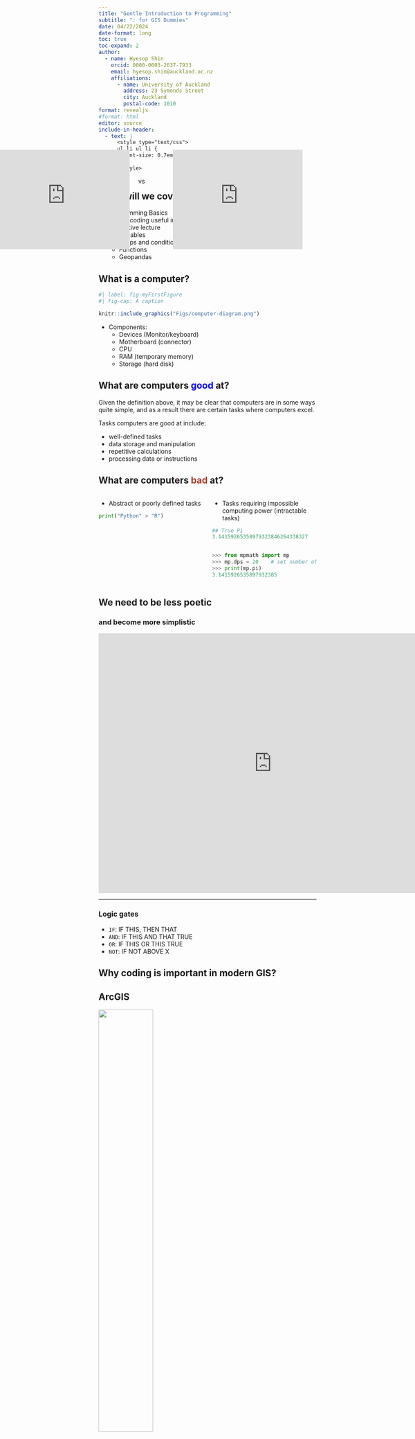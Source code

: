 ```yaml
---
title: "Gentle Introduction to Programming"
subtitle: ": for GIS Dummies"
date: 04/22/2024
date-format: long
toc: true
toc-expand: 2
author:
  - name: Hyesop Shin
    orcid: 0000-0003-2637-7933
    email: hyesop.shin@auckland.ac.nz
    affiliations:
      - name: University of Auckland
        address: 23 Symonds Street
        city: Auckland
        postal-code: 1010
format: revealjs
#format: html
editor: source
include-in-header:
  - text: |
      <style type="text/css">
      ul li ul li {
        font-size: 0.7em;
      }
      </style>
---
```


## What will we cover?

* Programming Basics
* Why is coding useful in GIS?
* Interactive lecture
  - Variables
  - Loops and conditions
  - Functions
  - Geopandas


## What is a computer?

```r
#| label: fig-myFirstFigure
#| fig-cap: A caption

knitr::include_graphics("Figs/computer-diagram.png")
```

* Components:
    - Devices (Monitor/keyboard)
    - Motherboard (connector)
    - CPU
    - RAM (temporary memory)
    - Storage (hard disk)


## What are computers <span style="color:blue;">good</span> at?
Given the definition above, it may be clear that computers are in some ways quite simple, and as a result there are certain tasks where computers excel. 

 

Tasks computers are good at include:

* well-defined tasks
* data storage and manipulation
* repetitive calculations
* processing data or instructions


## What are computers <span style="color:#A23F29;">bad</span> at?
:::: {.columns .incremental}

::: {.column width="50%"}
* Abstract or poorly defined tasks

```python
print("Python" > "R")
```

:::

::: {.column width="50%"}
- Tasks requiring impossible computing power (intractable tasks)

```python
## True Pi
3.14159265358979323846264338327


>>> from mpmath import mp
>>> mp.dps = 20    # set number of digits
>>> print(mp.pi)
3.1415926535897932385
```
:::
::::


## We need to be less poetic 
### and become more simplistic

<iframe src="https://giphy.com/embed/HKwXmH6TyFtFUaTSHn" width="800" height="600" frameBorder="0" class="giphy-embed" allowFullScreen></iframe><p><a href="https://giphy.com/gifs/nbclawandorder-season-2-nbc-organized-crime-HKwXmH6TyFtFUaTSHn"></a></p>

---

### Logic gates

- `IF`: IF THIS, THEN THAT
- `AND`: IF THIS AND THAT TRUE
- `OR`: IF THIS OR THIS TRUE
- `NOT`: IF NOT ABOVE X



## Why coding is important in modern GIS?

::: {.panel-tabset}

## ArcGIS

![](Figs/Interpolation-IDW-ArcGIS-Pro.jpg){width="50%"}

## Programming

Example: `Python`

```r
#| out.width="200%"
knitr::include_graphics("Figs/iteration.png")
```

:::



## Why Python?
### Python is widely used

* Python being 1st in a row in programming ([TIOBE Rank](https://www.tiobe.com/tiobe-index/))

```r
knitr::include_graphics("Figs/rank.png")
```

---

### Python is open
* Open as in
    - free of charge
    - as in access (download and run)
    - over time
    - not closed
    - reuse and change
    - any place (platform) and for everyone

---

### Python is approachable

<iframe src="https://giphy.com/embed/NaboQwhxK3gMU" width="480" height="270" frameBorder="0" class="giphy-embed" allowFullScreen></iframe><p><a href="https://giphy.com/gifs/posts-karma-NaboQwhxK3gMU"></a></p>

* Modern interpreted languages (Python) – Code is interpreted line-by-line via a programme
* Translating high-level human readable code to machine readable code
* Scripting
    - Only need snippets of code
    - Can perform jobs quickly
    - Ideal for GIS jobs

---

### Python is connected    

* Geographic Information Systems (GIS) software such as QGIS or ArcGIS now include a Python interpreter built in to the software
* Can customise solutions for your specific data analysis needs
    

## Interactive show and do with Python

What we will cover:

* Variables
* Loops and basic conditionals
* Functions
* Geopandas



## How will we cover it?

* Jupyter lab / Notebook
* <p><b><span style="color:blue;">Google Colab</span></b></p>
    - "Another" Free service provided by Google
    - Live code, text and graphics in one place
    - Compatible with multiple languages
    - Can build your own specialist 'environments'

![](Figs/colab.png){.absolute top=100 right=150 width="200" height="200"}



## 
&nbsp;  

### Let's Take a Break!{style="text-align: center;"}

&nbsp;  
&nbsp;  
<center>https://colab.research.google.com </center>



## Basic Programming Concepts 
We will cover:

* Simple Python maths
* Functions
* `for` loops
* Conditional Statements
* Import files



## Simple Python maths

::: {style="font-size: 250%;"}

```python 

1 + 1

5 * 7

2**3
```
:::

---

### Simple Python maths - answers

::: {style="font-size: 250%;"}

```python
#| echo: true

1 + 1

5 * 7

2**3
```

:::

---

## Function

::: {style="font-size: 150%;"}

```python
sin(3)
sqrt(4)
```

&nbsp;  
&nbsp; 

Did you get the result you expected?

:::

---

### Function - Errors

```
sin(3)
---------------------------------------------------------------------------
NameError                                 Traceback (most recent call last)
<ipython-input-1-acdde95a6016> in <cell line: 1>()
----> 1 sin(3)
NameError: name 'sin' is not defined
```


```
---------------------------------------------------------------------------
NameError                                 Traceback (most recent call last)
<ipython-input-2-317e033d29d5> in <cell line: 1>()
----> 1 sqrt(4)

NameError: name 'sqrt' is not defined
```

&nbsp; 
Python can’t calculate square roots or do basic trigonometry? Of course it can, but we need one more step.


---

### Function - Solution


```python
#| echo: true
import math

math.sin(3)
math.sqrt(4)
```

Well done! You have just managed to use a `math` library too!

---

### Combining Functions

Functions can also be combined. 
The `print()` function returns values within the parentheses as text on the screen. 
Let’s print the value of the square root of four.

```python
print(math.sqrt(4))
```

&nbsp;

```python
print("The square root of 4 is", math.sqrt(4))
```



## Variables
A <span style="color:blue;">**variable**</span> can be used to store values calculated in expressions and used for other calculations


```python
#| echo: true

temp_celsius = 10.0

print(temp_celsius)
```

---

### Data types
* A <span style="color:blue;">*data type*</span> determines the characteristics of data in a programme
* Basic data types in Python.

| Data type name | Data type            | Example |
|----------------|----------------------|---------|
| `int`            | Whole integer values | 4       |
| `float`          | Decimal values       | 3.1415  |
| `str`            | Character strings    | 'Freezing'   |
| `bool`           | True/false values    | True    |

---

### Data types

```python
#| echo: true

weatherForecast = "Freezing"
type(weatherForecast)

```



## Lists and indices
### Lists
Let’s first create a list of selected station_name values and print it to the screen.

```python
#| echo: true

station_names = [
    "Britomart",
    "Ōrākei",
    "Meadowbank",
    "Purewa",
    "Glen Innes",
    "Tamaki",
    "Panmure",
    "Sylvia Park"
]

station_names
```

```python
#| echo: true
type(station_names)
```

---

### Index values
To access an individual value in the list we need to use an **index** value.

```python
#| echo: true

station_names[1]
```

Python returns 'Ōrākei' instead of 'Britomart'. Can anybody guess why?

---

### Index values

```python
#| echo: true
station_names[-1]
station_names[-8]
```

---

### Modifying list values

```python
#| echo: true
station_names[-1] = 'Shopping Mall'
station_names

station_names.reverse()
station_names
```




## Introducing the `for` loop
* Loops allow parts of code to be repeated some number of times
* Iterates over all of the items in a Python list and performing a calculation on each item.



<div id="contentframe" style="position:absolute; top: 400px; left: 0px;">
<iframe src="https://giphy.com/embed/ifMxbaTDxAi3kUraHa" width="300" height="230" frameBorder="0" class="giphy-embed" allowFullScreen></iframe>
 </div>

<div id="contentframe" style="position:absolute; top: 450px; left: 320px;">
vs
</div>

<div id="contentframe" style="position:absolute; top: 400px; left: 400px;">
<iframe src="https://giphy.com/embed/ZB1snEzf9Njveo73w2" width="300" height="230" frameBorder="0" class="giphy-embed" allowFullScreen></iframe>
</div>


---

### Hand-picked works: When we do loops manually
<span style="color:red;">Bad example</span>

```python
#| echo: true

station_names = [
    "Britomart",
    "Ōrākei",
    "Meadowbank",
    "Purewa",
    "Glen Innes",
    "Tamaki",
    "Panmure",
    "Sylvia Park"
]

```


```python
#| echo: true
station_names[0]

station_names[1]
```


---

### for loop: an example


```python
#| echo: true

for name in station_names:
    print(name)
```

---

### Different example

```python
european_cities = ["Amsterdam", "Brussels", "London", "Rome"]

for city in european_cities:
    print(city)
```

---

### for loop: concept

```python
for variable in collection:
        do things with variable
```
Let’s break down the code above to see some essential aspect of for loops:

* The `variable` can be any name you like.
* The statement of the `for` loop must end with a :
* The code that should be executed as part of the loop must be indented beneath the `for` loop statement. The typical indentation is 4 spaces.
* There is no additional special word needed to end the loop, you simply change the indentation back to normal.

In summary, `for` loops are useful to repeat some part of the code a finite number of times.

---

### Your daily for loop

```python
for day in my_life:
    wake_up()
    take_shower()
    eat_breakfast()
    brush_teeth()
    ride_beam()
    come_to_lecture()
    ...
```

![](Figs/iteration.jpeg){.absolute top=150 right=-90 width=70%}

---

### Examples using `range`

```python
#| echo: true

for value in range(5):
    print(value)
```

---

### Examples using two lists

```python
#| echo: true

cities = ["Helsinki", "Stockholm", "Oslo", "Reykjavik", "Copenhagen"]

countries = ["Finland", "Sweden", "Norway", "Iceland", "Denmark"]
```


```python
for i in range(len(cities)):
    print(cities[i], "is the capital of", countries[i])
```

---

### Examples using two lists - Answers

```python
#| echo: true

for i in range(len(cities)):
    print(cities[i], "is the capital of", countries[i])
```


## Conditional statements
* We will learn how to make choices in our code using conditional statements (`if`, `elif`, `else`) and Boolean values (`True`, `False`).
* Conditional statements can change the code behaviour based on certain conditions. 
* The idea is simple: **IF** a condition is met, **THEN** a set of actions is performed.

---

### if else Example 1

::: {style="font-size: 200%;"}

```python
temperature = 17

if temperature > 25:
    print("it is hot!")
else:
    print("it is not hot!")
    
print(temperature)    
```

```
it is not hot
```
:::

---

### if else Example 2

::: {style="font-size: 200%;"}

```python
temperature = 30

if temperature > 25:
    print("it is hot!")
else:
    print("it is not hot!")
    
print(temperature)    
```

```
it is hot
```
:::

---

### `if` statement without `else`

* The code indented under the if-statement is not executed if the condition is not True. Instead, code under the else-statement gets executed.
* How about if without else?


::: {style="font-size: 140%;"}

```python
temperature = 17

if temperature > 25:
    print(temperature, "is greater than 25")
```

:::

---

### Conditional operator

::: {style="font-size: 140%;"}

```python
weather = "rain"

if weather == "rain":
    print("Wear a raincoat!")
else:
    print("No raincoat needed.")
```

```
Wear a raincoat!
```

:::

---

### Comparison operators

| Operator | Description              |
|----------|--------------------------|
| <        | Less than                |
| <=       | Less than or equal to    |
| ==       | Equal to                 |
| >=       | Greater than or equal to |
| >        | Greater than             |
| !=       | Not equal to             |

---

### Boolean values

* Comparison operations yield Boolean values (`True` or `False`). 
* In Python, the words True and False are reserved for these Boolean values, and can’t be used for anything else.

::: {style="font-size: 140%;"}

```python
temperature > 25
```
```
False
```
:::

---

### if, elif and else

::: {style="font-size: 70%;"}
* We can link several conditions together using the “else if” -statement `elif.` 
* Python checks the `elif` and else statements only if previous conditions were False. 
* You can have multiple `elif` statements to check for additional conditions.

:::


::: {style="font-size: 120%;"}

```python
temperature = -3

if temperature > 0:
    print(temperature, "degrees celsius is above freezing")
elif temperature == 0:
    print(temperature, "degrees celsius is at the freezing point")
else:
    print(temperature, "degrees celsius is below freezing")
```

```
-3 degrees celsius is below freezing
```
:::

---

## Combinations
### Combining conditions

* We can also use and and or to combine multiple conditions on boolean values

| Keyword | Example | Description                   |
|---------|---------|-------------------------------|
| and     | a and b | True if both a and b are True |
| or      | a or b  | True if either a or b is True |


```python
weather = "rain"
wind_speed = 14
comfort_limit = 10

# If it is windy or raining, print "stay at home",
# otherwise (else) print "go out and enjoy the weather!"
if (weather == "rain") or (wind_speed >= comfort_limit):
    print("Just stay at home")
else:
    print("Go out and enjoy the weather! :)")
```

```
Just stay at home
```

---

### Combining for-loops and conditional statements
* We can also combine for-loops and conditional statements. 
* Let’s iterate over a list of temperatures, and check if the temperature is hot or not


```python
temperatures = [0, 12, 17, 28, 30]

# For each temperature, if the temperature is greater than 25, print "..is hot"
for temperature in temperatures:
    if temperature > 25:
        print(temperature, "is hot")
    else:
        print(temperature, "is not hot")
```

```python
0 is not hot
12 is not hot
17 is not hot
28 is hot
30 is hot
```

